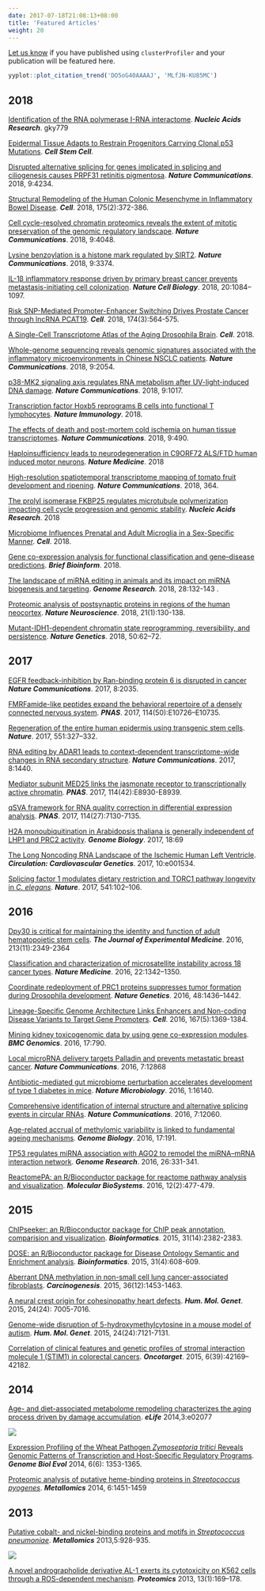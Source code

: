```yaml
---
date: 2017-07-18T21:08:13+08:00
title: 'Featured Articles'
weight: 20
---
```



<link rel="stylesheet" href="https://guangchuangyu.github.io/css/font-awesome.min.css">

[Let us know](https://github.com/GuangchuangYu/featured_img) if you have published using `clusterProfiler` and your publication will be featured here.



```r
yyplot::plot_citation_trend('DO5oG40AAAAJ', 'MLfJN-KU85MC')
```


## <i class="fa fa-calendar"></i> 2018


[Identification of the RNA polymerase I-RNA interactome](https://doi.org/10.1093/nar/gky779).
**_Nucleic Acids Research_**. gky779

[Epidermal Tissue Adapts to Restrain Progenitors Carrying Clonal p53 Mutations](https://www.sciencedirect.com/science/article/pii/S1934590918304028).
**_Cell Stem Cell_**.

[Disrupted alternative splicing for genes implicated in splicing and ciliogenesis causes PRPF31 retinitis pigmentosa](https://www.nature.com/articles/s41467-018-06448-y).
**_Nature Communications_**. 2018, 9:4234.

[Structural Remodeling of the Human Colonic Mesenchyme in Inflammatory Bowel Disease](https://www.sciencedirect.com/science/article/pii/S0092867418311681).
**_Cell_**. 2018, 175(2):372-386.

[Cell cycle-resolved chromatin proteomics reveals the extent of mitotic preservation of the genomic regulatory landscape](https://www.nature.com/articles/s41467-018-06007-5).
**_Nature Communications_**. 2018, 9:4048.

[Lysine benzoylation is a histone mark regulated by SIRT2](https://www.nature.com/articles/s41467-018-05567-w).
**_Nature Communications_**. 2018, 9:3374.

[IL-1β inflammatory response driven by primary breast cancer prevents metastasis-initiating cell colonization](https://www.nature.com/articles/s41556-018-0173-5).
**_Nature Cell Biology_**. 2018, 20:1084–1097.

[Risk SNP-Mediated Promoter-Enhancer Switching Drives Prostate Cancer through lncRNA PCAT19](https://www.sciencedirect.com/science/article/pii/S0092867418307396).
**_Cell_**. 2018, 174(3):564-575.

[A Single-Cell Transcriptome Atlas of the Aging Drosophila Brain](https://www.cell.com/cell/fulltext/S0092-8674(18)30720-7).
**_Cell_**. 2018.

[Whole-genome sequencing reveals genomic signatures associated with the inflammatory microenvironments in Chinese NSCLC patients](https://www.nature.com/articles/s41467-018-04492-2). **_Nature Communications_**. 2018, 9:2054.


[p38-MK2 signaling axis regulates RNA metabolism after UV-light-induced DNA damage](https://www.nature.com/articles/s41467-018-03417-3).
**_Nature Communications_**. 2018, 9:1017.

[Transcription factor Hoxb5 reprograms B cells into functional T lymphocytes](https://www.nature.com/articles/s41590-018-0046-x).
**_Nature Immunology_**. 2018.

[The effects of death and post-mortem cold ischemia on human tissue transcriptomes](https://www.nature.com/articles/s41467-017-02772-x).
**_Nature Communications_**. 2018, 9:490.

[Haploinsufficiency leads to neurodegeneration in C9ORF72 ALS/FTD human induced motor neurons](https://doi.org/10.1038/nm.4490).
**_Nature Medicine_**. 2018

[High-resolution spatiotemporal transcriptome mapping of tomato fruit development and ripening](https://doi.org/10.1038/s41467-017-02782-9).
**_Nature Communications_**. 2018, 364.

[The prolyl isomerase FKBP25 regulates microtubule polymerization impacting cell cycle progression and genomic stability](https://doi.org/10.1093/nar/gky008).
**_Nucleic Acids Research_**. 2018

[Microbiome Influences Prenatal and Adult Microglia in a Sex-Specific Manner](https://www.sciencedirect.com/science/article/pii/S0092867417314320).
**_Cell_**. 2018.

[Gene co-expression analysis for functional classification and gene–disease predictions](http://dx.doi.org/10.1093/bib/bbw139). ***Brief Bioinform***. 2018.

[The landscape of miRNA editing in animals and its impact on miRNA biogenesis and targeting](http://dx.doi.org/10.1101/gr.224386.117).
**_Genome Research_**.  2018, 28:132-143 .

[Proteomic analysis of postsynaptic proteins in regions of the human neocortex](http://dx.doi.org/10.1038/s41593-017-0025-9).
**_Nature Neuroscience_**. 2018, 21(1):130-138.

[Mutant-IDH1-dependent chromatin state reprogramming, reversibility, and persistence](http://dx.doi.org/10.1038/s41588-017-0001-z).
***Nature Genetics***. 2018, 50:62–72.



## <i class="fa fa-calendar"></i> 2017


[EGFR feedback-inhibition by Ran-binding protein 6 is disrupted in cancer](http://dx.doi.org/10.1038/s41467-017-02185-w)
**_Nature Communications_**. 2017, 8:2035.


[FMRFamide-like peptides expand the behavioral repertoire of a densely connected nervous system](http://dx.doi.org/10.1073/pnas.1710374114).
**_PNAS_**. 2017, 114(50):E10726–E10735.


[Regeneration of the entire human epidermis using transgenic stem cells](https://www.nature.com/articles/nature24487).
***Nature***. 2017, 551:327–332.


[RNA editing by ADAR1 leads to context-dependent transcriptome-wide changes in RNA secondary structure](http://dx.doi.org/10.1038/s41467-017-01458-8).
***Nature Communications***. 2017, 8:1440.


[Mediator subunit MED25 links the jasmonate receptor to transcriptionally active chromatin](http://dx.doi.org/10.1073/pnas.1710885114).
***PNAS***. 2017, 114(42):E8930-E8939.

[qSVA framework for RNA quality correction in differential expression analysis](http://dx.doi.org/10.1073/pnas.1617384114).
***PNAS***. 2017, 114(27):7130-7135.

[H2A monoubiquitination in Arabidopsis thaliana is generally independent of LHP1 and PRC2 activity](http://genomebiology.biomedcentral.com/articles/10.1186/s13059-017-1197-z).
***Genome Biology***. 2017, 18:69

[The Long Noncoding RNA Landscape of the Ischemic Human Left Ventricle](http://circgenetics.ahajournals.org/content/10/1/e001534). ***Circulation: Cardiovascular Genetics***. 2017, 10:e001534.

[Splicing factor 1 modulates dietary restriction and TORC1 pathway longevity in *C. elegans*](http://www.nature.com/nature/journal/vaop/ncurrent/full/nature20789.html). ***Nature***. 2017, 541:102–106.


## <i class="fa fa-calendar"></i> 2016

[Dpy30 is critical for maintaining the identity and function of adult hematopoietic stem cells](http://jem.rupress.org/content/early/2016/09/14/jem.20160185.full). ***The Journal of Experimental Medicine***. 2016, 213(11):2349-2364

[Classification and characterization of microsatellite instability across 18 cancer types](http://www.nature.com/nm/journal/vaop/ncurrent/full/nm.4191.html). ***Nature Medicine***. 2016, 22:1342–1350.

[Coordinate redeployment of PRC1 proteins suppresses tumor formation during Drosophila development](http://www.nature.com/ng/journal/vaop/ncurrent/full/ng.3671.html). ***Nature Genetics***. 2016, 48:1436–1442.

[Lineage-Specific Genome Architecture Links Enhancers and Non-coding Disease Variants to Target Gene Promoters](http://www.sciencedirect.com/science/article/pii/S0092867416313228). ***Cell***. 2016, 167(5):1369-1384.

[Mining kidney toxicogenomic data by using gene co-expression modules](https://bmcgenomics.biomedcentral.com/articles/10.1186/s12864-016-3143-y). ***BMC Genomics***. 2016, 17:790.

[Local microRNA delivery targets Palladin and prevents metastatic breast cancer](http://www.nature.com/ncomms/2016/160919/ncomms12868/full/ncomms12868.html). ***Nature Communications***. 2016, 7:12868

[Antibiotic-mediated gut microbiome perturbation accelerates development of type 1 diabetes in mice](http://www.nature.com/articles/nmicrobiol2016140). **_Nature Microbiology_**. 2016, 1:16140.

[Comprehensive identification of internal structure and alternative splicing events in circular RNAs](http://dx.doi.org/10.1038/ncomms12060). **_Nature Communications_**. 2016, 7:12060.

[Age-related accrual of methylomic variability is linked to fundamental ageing mechanisms](https://genomebiology.biomedcentral.com/articles/10.1186/s13059-016-1053-6). ***Genome Biology***. 2016, 17:191.

[TP53 regulates miRNA association with AGO2 to remodel the miRNA–mRNA interaction network](http://genome.cshlp.org/content/26/3/331.short). __*Genome Research*__. 2016, 26:331-341.

[ReactomePA: an R/Bioconductor package for reactome pathway analysis and visualization](http://dx.doi.org/10.1039/C5MB00663E). __*Molecular BioSystems*__. 2016, 12(2):477-479.


## <i class="fa fa-calendar"></i> 2015

[ChIPseeker: an R/Bioconductor package for ChIP peak annotation, comparision and visualization](http://bioinformatics.oxfordjournals.org/cgi/content/abstract/btv145). __*Bioinformatics*__. 2015, 31(14):2382-2383.

[DOSE: an R/Bioconductor package for Disease Ontology Semantic and Enrichment analysis](http://bioinformatics.oxfordjournals.org/cgi/content/abstract/btu684). __*Bioinformatics*__. 2015, 31(4):608-609.

[Aberrant DNA methylation in non-small cell lung cancer-associated fibroblasts](http://dx.doi.org/10.1093/carcin/bgv146). __*Carcinogenesis*__. 2015, 36(12):1453-1463.

[A neural crest origin for cohesinopathy heart defects](http://dx.doi.org/10.1093/hmg/ddv402). __*Hum. Mol. Genet*__. 2015, 24(24): 7005-7016.

[Genome-wide disruption of 5-hydroxymethylcytosine in a mouse model of autism](http://dx.doi.org/10.1093/hmg/ddv411). __*Hum. Mol. Genet*__. 2015, 24(24):7121-7131.

[Correlation of clinical features and genetic profiles of stromal interaction molecule 1 (STIM1) in colorectal cancers](https://www.ncbi.nlm.nih.gov/pmc/articles/PMC4747217/). __*Oncotarget*__. 2015, 6(39):42169–42182.

## <i class="fa fa-calendar"></i> 2014

[Age- and diet-associated metabolome remodeling characterizes the aging process driven by damage accumulation](http://dx.doi.org/10.7554/eLife.02077). **_eLife_** 2014,3:e02077

![](https://guangchuangyu.github.io/featured_img/clusterProfiler/elife-02077-fig5-v1.jpg)


[Expression Profiling of the Wheat Pathogen *Zymoseptoria tritici* Reveals Genomic Patterns of Transcription and Host-Specific Regulatory Programs](http://dx.doi.org/10.1093/gbe/evu101). **_Genome Biol Evol_** 2014, 6(6): 1353-1365.


[Proteomic analysis of putative heme-binding proteins in *Streptococcus pyogenes*](http://dx.doi.org/10.1039/C4MT00027G). **_Metallomics_** 2014, 6:1451-1459


## <i class="fa fa-calendar"></i> 2013

[Putative cobalt- and nickel-binding proteins and motifs in *Streptococcus pneumoniae*](http://dx.doi.org/10.1039/C3MT00126A). **_Metallomics_** 2013,5:928-935.

![](https://guangchuangyu.github.io/featured_img/clusterProfiler/c3mt00126a-f2.gif)

[A novel andrographolide derivative AL-1 exerts its cytotoxicity on K562 cells through a ROS-dependent mechanism](http://dx.doi.org/10.1002/pmic.201200273). **_Proteomics_** 2013, 13(1):169–178.


